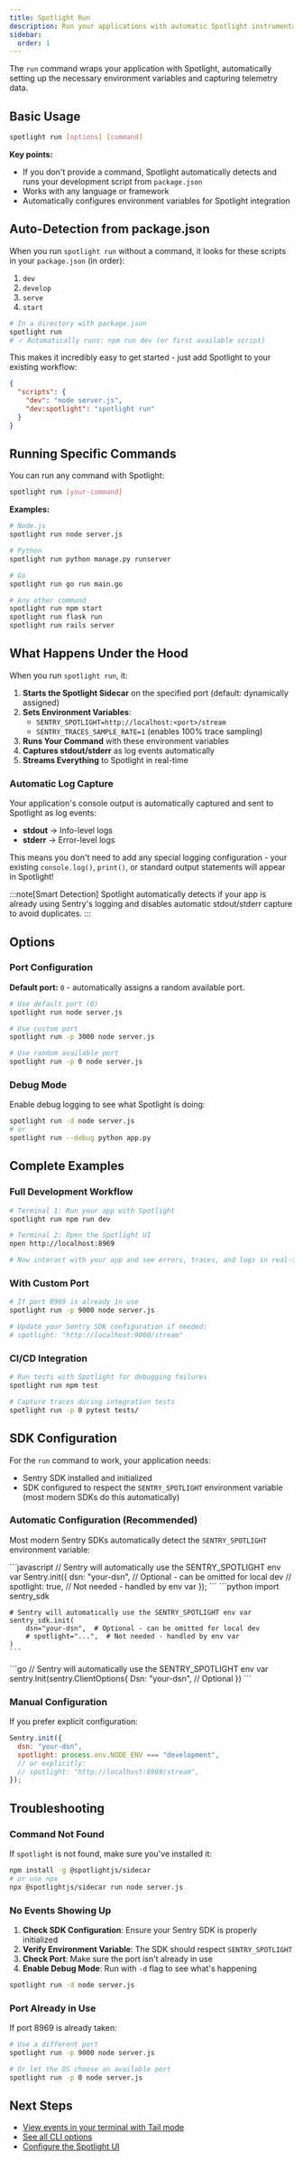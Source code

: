 ```yaml
---
title: Spotlight Run
description: Run your applications with automatic Spotlight instrumentation
sidebar:
  order: 1
---
```



The `run` command wraps your application with Spotlight, automatically setting up the necessary environment variables and capturing telemetry data.

## Basic Usage

```bash
spotlight run [options] [command]
```

**Key points:**
- If you don't provide a command, Spotlight automatically detects and runs your development script from `package.json`
- Works with any language or framework
- Automatically configures environment variables for Spotlight integration

## Auto-Detection from package.json

When you run `spotlight run` without a command, it looks for these scripts in your `package.json` (in order):

1. `dev`
2. `develop`
3. `serve`
4. `start`

```bash
# In a directory with package.json
spotlight run
# ✓ Automatically runs: npm run dev (or first available script)
```

This makes it incredibly easy to get started - just add Spotlight to your existing workflow:

```json
{
  "scripts": {
    "dev": "node server.js",
    "dev:spotlight": "spotlight run"
  }
}
```

## Running Specific Commands

You can run any command with Spotlight:

```bash
spotlight run [your-command]
```

**Examples:**

```bash
# Node.js
spotlight run node server.js

# Python
spotlight run python manage.py runserver

# Go
spotlight run go run main.go

# Any other command
spotlight run npm start
spotlight run flask run
spotlight run rails server
```

## What Happens Under the Hood

When you run `spotlight run`, it:

1. **Starts the Spotlight Sidecar** on the specified port (default: dynamically assigned)
2. **Sets Environment Variables**:
   - `SENTRY_SPOTLIGHT=http://localhost:<port>/stream`
   - `SENTRY_TRACES_SAMPLE_RATE=1` (enables 100% trace sampling)
3. **Runs Your Command** with these environment variables
4. **Captures stdout/stderr** as log events automatically
5. **Streams Everything** to Spotlight in real-time

### Automatic Log Capture

Your application's console output is automatically captured and sent to Spotlight as log events:

- **stdout** → Info-level logs
- **stderr** → Error-level logs

This means you don't need to add any special logging configuration - your existing `console.log()`, `print()`, or standard output statements will appear in Spotlight!

:::note[Smart Detection]
Spotlight automatically detects if your app is already using Sentry's logging and disables automatic stdout/stderr capture to avoid duplicates.
:::

## Options

### Port Configuration

**Default port:** `0` - automatically assigns a random available port.
```bash
# Use default port (0)
spotlight run node server.js

# Use custom port
spotlight run -p 3000 node server.js

# Use random available port
spotlight run -p 0 node server.js
```

### Debug Mode

Enable debug logging to see what Spotlight is doing:

```bash
spotlight run -d node server.js
# or
spotlight run --debug python app.py
```

## Complete Examples

### Full Development Workflow

```bash
# Terminal 1: Run your app with Spotlight
spotlight run npm run dev

# Terminal 2: Open the Spotlight UI
open http://localhost:8969

# Now interact with your app and see errors, traces, and logs in real-time!
```

### With Custom Port

```bash
# If port 8969 is already in use
spotlight run -p 9000 node server.js

# Update your Sentry SDK configuration if needed:
# spotlight: "http://localhost:9000/stream"
```

### CI/CD Integration

```bash
# Run tests with Spotlight for debugging failures
spotlight run npm test

# Capture traces during integration tests
spotlight run -p 0 pytest tests/
```

## SDK Configuration

For the `run` command to work, your application needs:

- Sentry SDK installed and initialized
- SDK configured to respect the `SENTRY_SPOTLIGHT` environment variable (most modern SDKs do this automatically)

### Automatic Configuration (Recommended)

Most modern Sentry SDKs automatically detect the `SENTRY_SPOTLIGHT` environment variable:

<Tabs>
  <TabItem label="Node.js">
    ```javascript
    // Sentry will automatically use the SENTRY_SPOTLIGHT env var
    Sentry.init({
      dsn: "your-dsn", // Optional - can be omitted for local dev
      // spotlight: true, // Not needed - handled by env var
    });
    ```
  </TabItem>
  <TabItem label="Python">
    ```python
    import sentry_sdk
    
    # Sentry will automatically use the SENTRY_SPOTLIGHT env var
    sentry_sdk.init(
        dsn="your-dsn",  # Optional - can be omitted for local dev
        # spotlight="...",  # Not needed - handled by env var
    )
    ```
  </TabItem>
  <TabItem label="Go">
    ```go
    // Sentry will automatically use the SENTRY_SPOTLIGHT env var
    sentry.Init(sentry.ClientOptions{
        Dsn: "your-dsn", // Optional
    })
    ```
  </TabItem>
</Tabs>

### Manual Configuration

If you prefer explicit configuration:

```javascript
Sentry.init({
  dsn: "your-dsn",
  spotlight: process.env.NODE_ENV === "development",
  // or explicitly:
  // spotlight: "http://localhost:8969/stream",
});
```

## Troubleshooting

### Command Not Found

If `spotlight` is not found, make sure you've installed it:

```bash
npm install -g @spotlightjs/sidecar
# or use npx
npx @spotlightjs/sidecar run node server.js
```

### No Events Showing Up

1. **Check SDK Configuration**: Ensure your Sentry SDK is properly initialized
2. **Verify Environment Variable**: The SDK should respect `SENTRY_SPOTLIGHT`
3. **Check Port**: Make sure the port isn't already in use
4. **Enable Debug Mode**: Run with `-d` flag to see what's happening

```bash
spotlight run -d node server.js
```

### Port Already in Use

If port 8969 is already taken:

```bash
# Use a different port
spotlight run -p 9000 node server.js

# Or let the OS choose an available port
spotlight run -p 0 node server.js
```

## Next Steps

- [View events in your terminal with Tail mode](/docs/cli/tail/)
- [See all CLI options](/docs/cli/reference/)
- [Configure the Spotlight UI](/docs/reference/configuration/)

